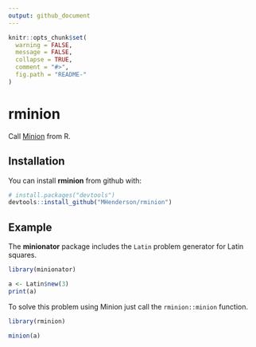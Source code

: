 ```yaml
---
output: github_document
---
```


<!-- README.md is generated from README.Rmd. Please edit that file -->

```r
knitr::opts_chunk$set(
  warning = FALSE,
  message = FALSE,
  collapse = TRUE,
  comment = "#>",
  fig.path = "README-"
)
```

# rminion

Call [Minion](http://constraintmodelling.org/minion/) from R.

## Installation

You can install **rminion** from github with:

```r
# install.packages("devtools")
devtools::install_github("MHenderson/rminion")
```

## Example

The **minionator** package includes the `Latin` problem generator for Latin
squares.

```r
library(minionator)

a <- Latin$new(3)
print(a)
```

To solve this problem using Minion just call the `rminion::minion` function.

```r
library(rminion)

minion(a)
```

